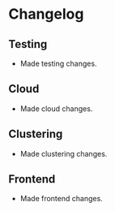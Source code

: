 # Changelog

## Testing
- Made testing changes.

## Cloud
- Made cloud changes.

## Clustering
- Made clustering changes.

## Frontend
- Made frontend changes.
